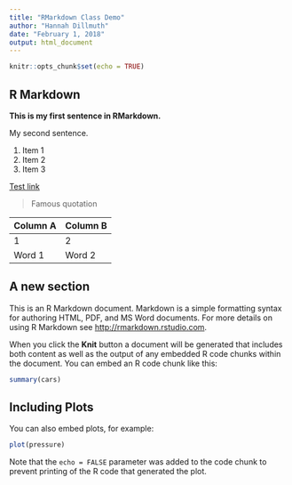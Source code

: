 ```yaml
---
title: "RMarkdown Class Demo"
author: "Hannah Dillmuth"
date: "February 1, 2018"
output: html_document
---
```


```r
knitr::opts_chunk$set(echo = TRUE)
```

## R Markdown

**This is my first sentence in RMarkdown.**

My second sentence.

1. Item 1
2. Item 2
  3. Item 3
  
[Test link](http://gmu.edu)

> Famous quotation

| Column A | Column B |
| -------- | -------- |
| 1 | 2 |
| Word 1 | Word 2 |

## A new section
This is an R Markdown document. Markdown is a simple formatting syntax for authoring HTML, PDF, and MS Word documents. For more details on using R Markdown see <http://rmarkdown.rstudio.com>.

When you click the **Knit** button a document will be generated that includes both content as well as the output of any embedded R code chunks within the document. You can embed an R code chunk like this:

```r
summary(cars)
```

## Including Plots

You can also embed plots, for example:

```r
plot(pressure)
```

Note that the `echo = FALSE` parameter was added to the code chunk to prevent printing of the R code that generated the plot.
